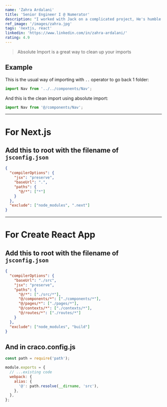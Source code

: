 ```yaml
---
name: 'Zahra Ardalani'
title: 'Senior Engineer I @ Numerator'
description: "I worked with Jack on a complicated project, He's humble and easy to work with. He has excellent skill in LAMP stack and PHP. He is detailed oriented and knows how to bring the high quality result."
ref_image: '/images/zahra.jpg'
tags: 'nextjs, react'
linkedin: 'https://www.linkedin.com/in/zahra-ardalani/'
rating: 4.9
---
```


> Absolute Import is a great way to clean up your imports

## Example

This is the usual way of importing with `..` operator to go back 1 folder:

```jsx
import Nav from '../../components/Nav';
```

And this is the clean import using absolute import:

```jsx
import Nav from '@/components/Nav';
```

---

# For Next.js

## Add this to root with the filename of `jsconfig.json`

```json
{
  "compilerOptions": {
    "jsx": "preserve",
    "baseUrl": ".",
    "paths": {
      "@/*": ["*"]
    }
  },
  "exclude": ["node_modules", ".next"]
}
```

---

# For Create React App

## Add this to root with the filename of `jsconfig.json`

```json
{
  "compilerOptions": {
    "baseUrl": "./src",
    "jsx": "preserve",
    "paths": {
      "@/*": ["./src/*"],
      "@/components/*": ["./components/*"],
      "@/pages/*": ["./pages/*"],
      "@/contexts/*": ["./contexts/*"],
      "@/routes/*": ["./routes/*"]
    }
  },
  "exclude": ["node_modules", "build"]
}
```

## And in craco.config.js

```js
const path = require('path');

module.exports = {
  // ...existing code
  webpack: {
    alias: {
      '@': path.resolve(__dirname, 'src'),
    },
  },
};
```
